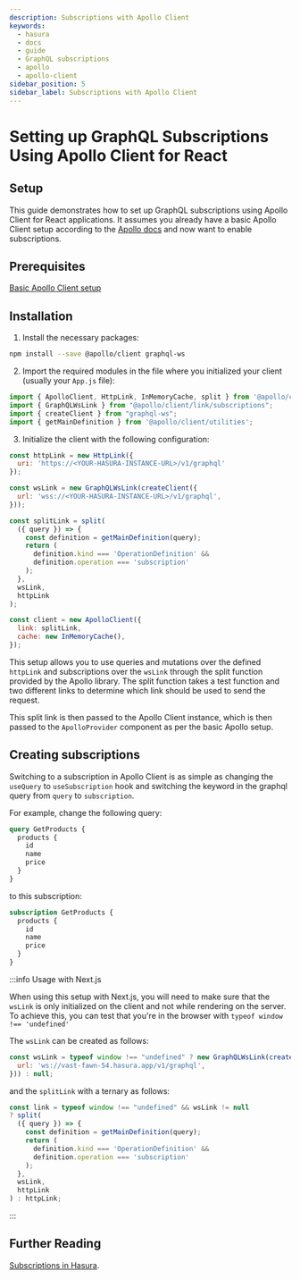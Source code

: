 ```yaml
---
description: Subscriptions with Apollo Client
keywords:
  - hasura
  - docs
  - guide
  - GraphQL subscriptions
  - apollo
  - apollo-client
sidebar_position: 5
sidebar_label: Subscriptions with Apollo Client
---
```


# Setting up GraphQL Subscriptions Using Apollo Client for React

## Setup

This guide demonstrates how to set up GraphQL subscriptions using Apollo Client for React applications. It assumes you
already have a basic Apollo Client setup according to the
[Apollo docs](https://www.apollographql.com/docs/react/get-started/) and now want to enable subscriptions.

## Prerequisites
[Basic Apollo Client setup](https://www.apollographql.com/docs/react/get-started/)

## Installation

1. Install the necessary packages:

```bash
npm install --save @apollo/client graphql-ws
```

2. Import the required modules in the file where you initialized your client (usually your `App.js` file):

```javascript
import { ApolloClient, HttpLink, InMemoryCache, split } from '@apollo/client';
import { GraphQLWsLink } from "@apollo/client/link/subscriptions";
import { createClient } from "graphql-ws";
import { getMainDefinition } from '@apollo/client/utilities';
```

3. Initialize the client with the following configuration:

```javascript
const httpLink = new HttpLink({
  uri: 'https://<YOUR-HASURA-INSTANCE-URL>/v1/graphql'
});

const wsLink = new GraphQLWsLink(createClient({
  url: 'wss://<YOUR-HASURA-INSTANCE-URL>/v1/graphql',
}));

const splitLink = split(
  ({ query }) => {
    const definition = getMainDefinition(query);
    return (
      definition.kind === 'OperationDefinition' &&
      definition.operation === 'subscription'
    );
  },
  wsLink,
  httpLink
);

const client = new ApolloClient({
  link: splitLink,
  cache: new InMemoryCache(),
});
```
This setup allows you to use queries and mutations over the defined `httpLink` and subscriptions over the `wsLink` through
the split function provided by the Apollo library. The split function takes a test function and two different links to
determine which link should be used to send the request.

This split link is then passed to the Apollo Client instance, which is then passed to the `ApolloProvider` component
as per the basic Apollo setup.

## Creating subscriptions

Switching to a subscription in Apollo Client is as simple as changing the `useQuery` to `useSubscription` hook and
switching the keyword in the graphql query from `query` to `subscription`.

For example, change the following query:

```graphql
query GetProducts {
  products {
    id
    name
    price
  }
}
```

to this subscription:

```graphql
subscription GetProducts {
  products {
    id
    name
    price
  }
}
```

:::info Usage with Next.js

When using this setup with Next.js, you will need to make sure that the `wsLink` is only initialized on the
client and not while rendering on the server. To achieve this, you can test that you're in the browser with `typeof
window !== 'undefined'`

The `wsLink` can be created as follows:

```javascript
const wsLink = typeof window !== "undefined" ? new GraphQLWsLink(createClient({
  url: 'ws://vast-fawn-54.hasura.app/v1/graphql',
})) : null;
```

and the `splitLink` with a ternary as follows:

```javascript
const link = typeof window !== "undefined" && wsLink != null
? split(
  ({ query }) => {
    const definition = getMainDefinition(query);
    return (
      definition.kind === 'OperationDefinition' &&
      definition.operation === 'subscription'
    );
  },
  wsLink,
  httpLink
) : httpLink;
```

:::

## Further Reading

[Subscriptions in Hasura](/subscriptions/overview.mdx).
